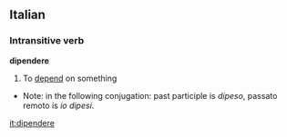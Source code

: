 ==Italian==
===Intransitive verb===
'''dipendere'''
# To [[depend]] on something
*Note: in the following conjugation: past participle is ''dipeso'', passato remoto is ''io dipesi''.
{{it-conj-ere|dipend|essere}}

[[it:dipendere]]